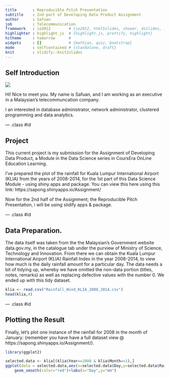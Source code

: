 ```yaml
---
title       : Reproducible Pitch Presentation
subtitle    : 2nd part of Developing Data Product Assignment
author      : Safuan
job         : Telecommunication
framework   : io2012        # {io2012, html5slides, shower, dzslides, ...}
highlighter : highlight.js  # {highlight.js, prettify, highlight}
hitheme     : tomorrow      # 
widgets     : []            # {mathjax, quiz, bootstrap}
mode        : selfcontained # {standalone, draft}
knit        : slidify::knit2slides
---
```


## Self Introduction

![](assets/img/SAW.jpg)



Hi! Nice to meet you. My name is Safuan, and I am working as an executive in a Malaysian's telecommuncation company.

I an interested in database administrator, network administrator, clustered programming and data analytics.


--- .class #id 

## Project

This current project is my submission for the Assignment of Developing Data Product, a Module in the Data Science series in CoursEra OnLine Education Learning.

I've prepared the plot of the rainfall for Kuala Lumpur International Airport (KLIA) from the years of 2008-2014, for the 1st part of this Data Science Module - using shiny apps and package. You can view this here using this link: https://sapong.shinyapps.io/Assignment/ 

Now for the 2nd half of the Assignment; the Reproducible Pitch Presentation, i will be using slidify apps & package. 

--- .class #id 

## Data Preparation.

The data itself was taken from the the Malaysian's Government website data.gov.my, in the catalogue tab under the purview of Ministry of Science, Technology and Innovation. From there we can obtain the Kuala Lumpur International Airport (KLIA) Rainfall Index in the year 2008-2014, to view how much is the daily rainfall amount for a particular day. The data needs a bit of tidying up, whereby we have omitted the non-data portion (titles, notes, remarks) as well as replacing defective values with the number 0. We ended up with this tidy dataset.

```r
klia <- read.csv("Rainfall_Wind_KLIA_2008_2014.csv")
head(klia,4)
```

--- .class #id 

## Plotting the Result
Finally, let's plot one instance of the rainfall for 2008 in the month of January: (remember you have have a full dataset view @ https://sapong.shinyapps.io/Assignment/).
```r
library(ggplot2)
```
```r
selected.data <- klia[(klia$Year==2008 & klia$Month==1),]
ggplot(data = selected.data,aes(x=selected.data$Day,y=selected.data$Rainfall))+
    geom_smooth(color="red")+labs(x="Day",y="mm")
```
